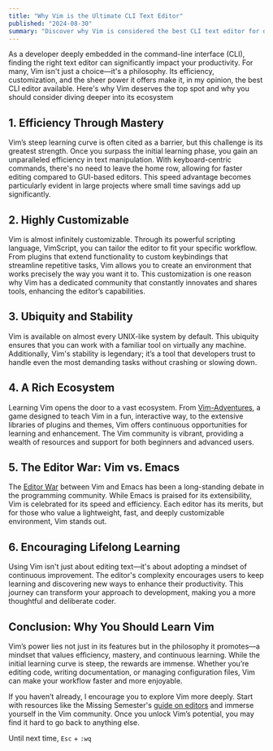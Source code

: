 ```yaml
---
title: "Why Vim is the Ultimate CLI Text Editor"
published: "2024-08-30"
summary: "Discover why Vim is considered the best CLI text editor for developers. Learn about its efficiency, customization options, and the powerful ecosystem that makes Vim the top choice for coders. Dive into the world of Vim and enhance your coding productivit"
---
```


As a developer deeply embedded in the command-line interface (CLI), finding the right text editor can significantly impact your productivity. For many, Vim isn't just a choice—it's a philosophy. Its efficiency, customization, and the sheer power it offers make it, in my opinion, the best CLI editor available. Here's why Vim deserves the top spot and why you should consider diving deeper into its ecosystem

## 1. **Efficiency Through Mastery**

Vim’s steep learning curve is often cited as a barrier, but this challenge is its greatest strength. Once you surpass the initial learning phase, you gain an unparalleled efficiency in text manipulation. With keyboard-centric commands, there's no need to leave the home row, allowing for faster editing compared to GUI-based editors. This speed advantage becomes particularly evident in large projects where small time savings add up significantly.

## 2. **Highly Customizable**

Vim is almost infinitely customizable. Through its powerful scripting language, VimScript, you can tailor the editor to fit your specific workflow. From plugins that extend functionality to custom keybindings that streamline repetitive tasks, Vim allows you to create an environment that works precisely the way you want it to. This customization is one reason why Vim has a dedicated community that constantly innovates and shares tools, enhancing the editor’s capabilities.

## 3. **Ubiquity and Stability**

Vim is available on almost every UNIX-like system by default. This ubiquity ensures that you can work with a familiar tool on virtually any machine. Additionally, Vim's stability is legendary; it’s a tool that developers trust to handle even the most demanding tasks without crashing or slowing down.

## 4. **A Rich Ecosystem**

Learning Vim opens the door to a vast ecosystem. From [Vim-Adventures](https://vim-adventures.com/), a game designed to teach Vim in a fun, interactive way, to the extensive libraries of plugins and themes, Vim offers continuous opportunities for learning and enhancement. The Vim community is vibrant, providing a wealth of resources and support for both beginners and advanced users.

## 5. **The Editor War: Vim vs. Emacs**

The [Editor War](https://en.wikipedia.org/wiki/Editor_war) between Vim and Emacs has been a long-standing debate in the programming community. While Emacs is praised for its extensibility, Vim is celebrated for its speed and efficiency. Each editor has its merits, but for those who value a lightweight, fast, and deeply customizable environment, Vim stands out.

## 6. **Encouraging Lifelong Learning**

Using Vim isn't just about editing text—it's about adopting a mindset of continuous improvement. The editor's complexity encourages users to keep learning and discovering new ways to enhance their productivity. This journey can transform your approach to development, making you a more thoughtful and deliberate coder.

## Conclusion: Why You Should Learn Vim

Vim’s power lies not just in its features but in the philosophy it promotes—a mindset that values efficiency, mastery, and continuous learning. While the initial learning curve is steep, the rewards are immense. Whether you’re editing code, writing documentation, or managing configuration files, Vim can make your workflow faster and more enjoyable.

If you haven’t already, I encourage you to explore Vim more deeply. Start with resources like the Missing Semester's [guide on editors](https://missing.csail.mit.edu/2020/editors/) and immerse yourself in the Vim community. Once you unlock Vim’s potential, you may find it hard to go back to anything else.

Until next time, `Esc` + `:wq`
